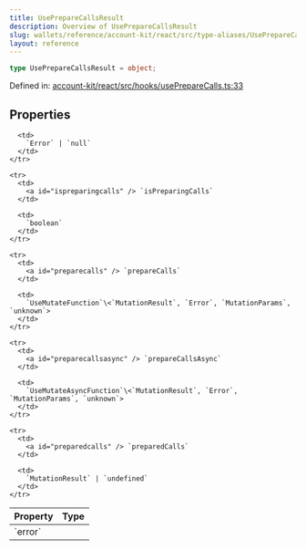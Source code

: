```yaml
---
title: UsePrepareCallsResult
description: Overview of UsePrepareCallsResult
slug: wallets/reference/account-kit/react/src/type-aliases/UsePrepareCallsResult
layout: reference
---
```


```ts
type UsePrepareCallsResult = object;
```

Defined in: [account-kit/react/src/hooks/usePrepareCalls.ts:33](https://github.com/alchemyplatform/aa-sdk/blob/e3c1a23e6e03f44bf2db3afddb97a91b175cba58/account-kit/react/src/hooks/usePrepareCalls.ts#L33)

## Properties

<table>
  <thead>
    <tr>
      <th align="left">Property</th>
      <th align="left">Type</th>
    </tr>
  </thead>

  <tbody>
    <tr>
      <td>
        <a id="error" /> `error`
      </td>

      <td>
        `Error` | `null`
      </td>
    </tr>

    <tr>
      <td>
        <a id="ispreparingcalls" /> `isPreparingCalls`
      </td>

      <td>
        `boolean`
      </td>
    </tr>

    <tr>
      <td>
        <a id="preparecalls" /> `prepareCalls`
      </td>

      <td>
        `UseMutateFunction`\<`MutationResult`, `Error`, `MutationParams`, `unknown`>
      </td>
    </tr>

    <tr>
      <td>
        <a id="preparecallsasync" /> `prepareCallsAsync`
      </td>

      <td>
        `UseMutateAsyncFunction`\<`MutationResult`, `Error`, `MutationParams`, `unknown`>
      </td>
    </tr>

    <tr>
      <td>
        <a id="preparedcalls" /> `preparedCalls`
      </td>

      <td>
        `MutationResult` | `undefined`
      </td>
    </tr>

  </tbody>
</table>
